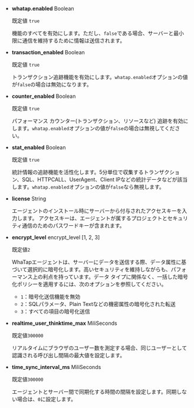 - **whatap.enabled** <span class='type'>Boolean</span>

  既定値 `true`

  機能のすべてを有効にします。ただし、`false`である場合、サーバーと最小限に通信を維持するために情報は送信されます。

- **transaction_enabled** <span class='type'>Boolean</span>

  既定値 `true`

  トランザクション追跡機能を有効にします。`whatap.enabled`オプションの値が`false`の場合は無効になります。

- **counter_enabled** <span class='type'>Boolean</span>

  既定値 `true`

  パフォーマンス カウンター(トランザクション、リソースなど) 追跡を有効にします。`whatap.enabled`オプションの値が`false`の場合は無視してください。

- **stat_enabled** <span class='type'>Boolean</span>

  既定値 `true`

  統計情報の追跡機能を活性化します。5分単位で収集するトランザクション、SQL、HTTPCALL、UserAgent、Client IPなどの統計データなどが該当します。`whatap.enabled`オプションの値が`false`なら無視します。

- **license** <span class='type'>String</span>

  エージェントのインストール時にサーバーから付与されたアクセスキーを入力します。 アクセスキーは、エージェントが属するプロジェクトとセキュリティ通信のためのパスワードキーが含まれます。

- **encrypt_level** <span class='type'>encrypt_level [1, 2, 3]</span>

  既定値`2`

  WhaTapエージェントは、サーバーにデータを送信する際、データ属性に基づいて選択的に暗号化します。高いセキュリティを維持しながらも、パフォーマンス上の利点を持っています。データ タイプに関係なく、一括した暗号化ポリシーを適用するには、次のオプションを参照してください。

  - `1`：暗号化送信機能を無効
  - `2`：SQLパラメータ、Plain Textなどの機密属性の暗号化された転送
  - `3`：すべての項目の暗号化送信

- **realtime_user_thinktime_max** <span class='type'>MiliSeconds</span>

  既定値`300000`

  リアルタイムにブラウザのユーザー数を測定する場合、同じユーザーとして認識される呼び出し間隔の最大値を設定します。

- **time_sync_interval_ms** <span class='type'>MiliSeconds</span>

  既定値`300000`

  エージェントとサーバー間で同期化する時間の間隔を設定します。同期しない場合は、`0`に設定します。
